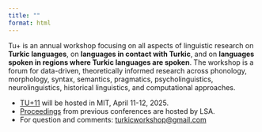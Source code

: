 ```yaml
---
title: ""
format: html
---
```


Tu+ is an annual workshop focusing on all aspects of linguistic research on **Turkic languages**, on **languages in contact with Turkic**, and on **languages spoken in regions where Turkic languages are spoken**. The workshop is a forum for data-driven, theoretically informed research across phonology, morphology, syntax, semantics, pragmatics, psycholinguistics, neurolinguistics, historical linguistics, and computational approaches.

- [TU+11][thisyear] will be hosted in MIT, April 11-12, 2025.
- [Proceedings][p] from previous conferences are hosted by LSA.
- For question and comments: [turkicworkshop@gmail.com][m]


[m]: mailto:turkicworkshop@gmail.com
[p]: https://journals.linguisticsociety.org/proceedings/index.php/tu/issue/archive
[thisyear]: https://turkicworkshop.github.io/tu11

